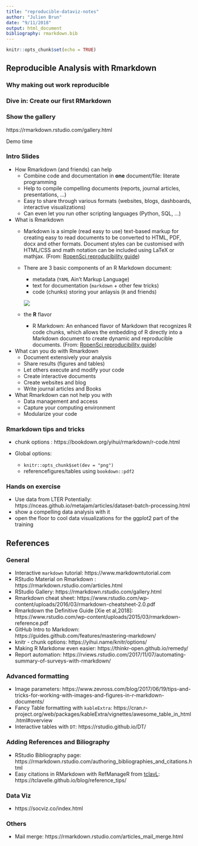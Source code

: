 ```yaml
---
title: "reproducible-dataviz-notes"
author: "Julien Brun"
date: "9/11/2018"
output: html_document
bibliography: rmarkdown.bib
---
```


```r
knitr::opts_chunk$set(echo = TRUE)
```

## Reproducible Analysis with Rmarkdown

### Why making out work reproducible

### Dive in: Create our first RMarkdown

### Show the gallery

https://rmarkdown.rstudio.com/gallery.html

Demo time

### Intro Slides

- How Rmarkdown (and friends) can help
  - Combine code and documentation in **one** document/file: literate programming
  - Help to compile compelling documents (reports, journal articles, presentations, ...)
  - Easy to share through various formats (websites, blogs, dashboards, interactive visualizations)
  - Can even let you run other scripting languages (Python, SQL, ...)

- What is Rmarkdown
  - Markdown is a simple (read easy to use) text-based markup for creating easy to read documents to be converted to HTML, PDF, docx and other formats. Document styles can be customised with HTML/CSS and math notation can be included using LaTeX or mathjax. (From: [RopenSci reproducibility guide](http://ropensci.github.io/reproducibility-guide/sections/tools/))
  - There are 3 basic components of an R Markdown document: 
     - metadata   (`YAML` Ain't Markup Language)
     - text for documentation   (`markdown` + other few tricks)
     - code (chunks) storing your anlaysis   (`R` and friends)
     
     ![](./images/rmarkdonw-doc-structure.png) 
     
     
 
  
  - the **R** flavor
    - R Markdown: An enhanced flavor of Markdown that recognizes R code chunks, which allows the embedding of R directly into a Markdown document to create dynamic and reproducible documents. (From: [RopenSci reproducibility guide](http://ropensci.github.io/reproducibility-guide/sections/tools/))


  
- What can you do with Rmarkdown
  - Document extensively your analysis
  - Share results (figures and tables)
  - Let others execute and modify your code
  - Create interactive documents
  - Create websites and blog
  - Write journal articles and Books
  
- What Rmarkdown can not help you with
  - Data management and access
  - Capture your computing environment
  - Modularize your code


### Rmarkdown tips and tricks

- chunk options : https://bookdown.org/yihui/rmarkdown/r-code.html

- Global options: 
  - `knitr::opts_chunk$set(dev = "png")`
  - referencefigures/tables using `bookdown::pdf2`

### Hands on exercise

- Use data from LTER
  Potentially: https://nceas.github.io/metajam/articles/dataset-batch-processing.html
- show a compelling data analysis with it
- open the floor to cool data visualizations for the ggplot2 part of the training


## References

### General

- Interactive `markdown` tutorial: https://www.markdowntutorial.com
- RStudio Material on Rmarkdown : https://rmarkdown.rstudio.com/articles.html
- RStudio Gallery: https://rmarkdown.rstudio.com/gallery.html
- Rmarkdown cheat sheet: https://www.rstudio.com/wp-content/uploads/2016/03/rmarkdown-cheatsheet-2.0.pdf
- Rmarkdown the Definitive Guide [Xie et al,2018]: https://www.rstudio.com/wp-content/uploads/2015/03/rmarkdown-reference.pdf
- GitHub Intro to Markdown: https://guides.github.com/features/mastering-markdown/
- knitr - chunk options: https://yihui.name/knitr/options/
- Making R Markdonw even easier: https://thinkr-open.github.io/remedy/
- Report automation: https://rviews.rstudio.com/2017/11/07/automating-summary-of-surveys-with-rmarkdown/

### Advanced formatting

- Image parameters: https://www.zevross.com/blog/2017/06/19/tips-and-tricks-for-working-with-images-and-figures-in-r-markdown-documents/
- Fancy Table formatting with `kableExtra`: https://cran.r-project.org/web/packages/kableExtra/vignettes/awesome_table_in_html.html#overview
- Interactive tables with `DT`: https://rstudio.github.io/DT/


### Adding References and Biliography

- RStudio Bibliography page: https://rmarkdown.rstudio.com/authoring_bibliographies_and_citations.html
- Easy citations in RMarkdown with RefManageR from [tclavL](https://tclavelle.github.io/): https://tclavelle.github.io/blog/reference_tips/


### Data Viz

- https://socviz.co/index.html


### Others

- Mail merge: https://rmarkdown.rstudio.com/articles_mail_merge.html 
